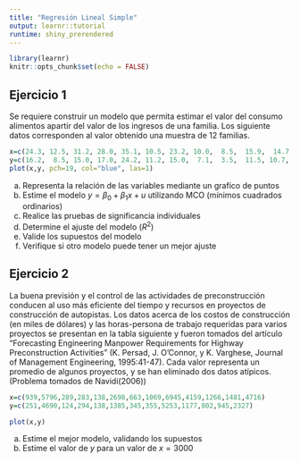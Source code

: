 ```yaml
---
title: "Regresión Lineal Simple"
output: learnr::tutorial
runtime: shiny_prerendered
---
```


```r
library(learnr)
knitr::opts_chunk$set(echo = FALSE)
```

## Ejercicio 1

Se requiere construir un modelo que permita estimar el valor del consumo alimentos apartir del valor de los ingresos de una familia.  Los siguiente datos corresponden al valor obtenido una muestra de 12 familias.
 
```r
x=c(24.3, 12.5, 31.2, 28.0, 35.1, 10.5, 23.2, 10.0,  8.5,  15.9,  14.7,  15.0)   
y=c(16.2,  8.5, 15.0, 17.0, 24.2, 11.2, 15.0,  7.1,  3.5,  11.5, 10.7,  9.2) 
plot(x,y, pch=19, col="blue", las=1)
```

a. Representa la relación de las variables mediante un grafico de puntos
b. Estime el modelo $y=\beta_{0}+\beta_{1} x + u$ utilizando MCO (mínimos cuadrados ordinarios)
c. Realice las pruebas de significancia individuales
d. Determine el ajuste del modelo ($R^{2}$)
e. Valide los supuestos del modelo
f. Verifique si otro modelo puede tener un mejor ajuste



## Ejercicio 2

La buena previsión y el control de las actividades de preconstrucción conducen al uso más eficiente del tiempo y recursos en proyectos de construcción de autopistas. Los datos acerca de los costos de construcción (en miles de dólares) y las horas-persona de trabajo requeridas para varios proyectos se presentan en la tabla siguiente y fueron tomados del artículo “Forecasting Engineering Manpower Requirements for Highway Preconstruction Activities” (K. Persad, J. O’Connor, y K. Varghese, Journal of Management Engineering, 1995:41-47). Cada valor representa un promedio de algunos proyectos, y se han eliminado dos datos atípicos.(Problema tomados de Navidi(2006))

```r
x=c(939,5796,289,283,138,2698,663,1069,6945,4159,1266,1481,4716)
y=c(251,4690,124,294,138,1385,345,355,5253,1177,802,945,2327)

plot(x,y)
```

a. Estime el mejor modelo, validando los supuestos 
b. Estime el valor de $y$ para un valor de $x=3000$